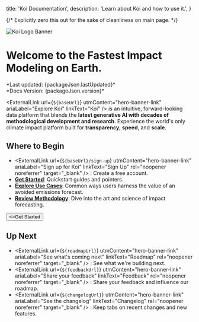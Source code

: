
  title: 'Koi Documentation',
  description: 'Learn about Koi and how to use it.',
}

{/* Explicitly zero this out for the sake of cleanliness on main page. */}

<HeroPattern />

<Image src={koiLogoBanner} alt="Koi Logo Banner" className="mt-0 w-full" />

<h1 className="leading-normal">Welcome to the Fastest Impact Modeling on Earth.</h1>

<div className="text-sm italic">
  *Last updated: {packageJson.lastUpdated}*<br />
  *Docs Version: {packageJson.version}*
</div>

<ExternalLink
  url={`${baseUrl}`}
  utmContent="hero-banner-link"
  ariaLabel="Explore Koi"
  linkText="Koi"
/> is an intuitive, forward-looking data platform that blends the **latest generative AI
with decades of methodological development and research**. Experience the world's
only climate impact platform built for **transparency**, **speed**, and **scale**.

## Where to Begin

- <ExternalLink
    url={`${baseUrl}/sign-up`}
    utmContent="hero-banner-link"
    ariaLabel="Sign up for Koi"
    linkText="Sign Up"
    rel="noopener noreferrer"
    target="_blank"
  />
  : Create a free account.
- [**Get Started**](/docs/getting-started): Quickstart guides and pointers.
- [**Explore Use Cases**](/docs/getting-started/use-cases): Common ways users harness the value of an avoided emissions forecast.
- [**Review Methodology**](/docs/data-and-methodology/overview): Dive into the art and science of impact forecasting.

<div className="not-prose mb-16 mt-6 flex gap-3">
  <ExternalLink
    url={`${baseUrl}/sign-up`}
    utmContent="hero-signup-button"
    ariaLabel="Sign up for Koi"
    linkText="Sign Up &rarr;"
    rel="noopener noreferrer"
    target="_blank"
    className="inline-flex gap-0.5 justify-center overflow-hidden text-sm font-medium transition rounded-full bg-zinc-900 py-1 px-3 text-white hover:bg-zinc-700 dark:bg-cyan-400/10 dark:text-cyan-400 dark:ring-1 dark:ring-inset dark:ring-cyan-400/20 dark:hover:bg-cyan-400/10 dark:hover:text-cyan-300 dark:hover:ring-cyan-300"
  />
  <Button href="/docs/getting-started" variant="outline">
    <>Get Started</>
  </Button>
</div>

## Up Next
- <ExternalLink
    url={`${roadmapUrl}`}
    utmContent="hero-banner-link"
    ariaLabel="See what's coming next"
    linkText="Roadmap"
    rel="noopener noreferrer"
    target="_blank"
  />
  : See what we're building next.
- <ExternalLink
    url={`${feedbackUrl}`}
    utmContent="hero-banner-link"
    ariaLabel="Share your feedback"
    linkText="Feedback"
    rel="noopener noreferrer"
    target="_blank"
  />
  : Share your feedback and influence our roadmap.
- <ExternalLink
    url={`${changelogUrl}`}
    utmContent="hero-banner-link"
    ariaLabel="See the changelog"
    linkText="Changelog"
    rel="noopener noreferrer"
    target="_blank"
  />
  : Keep tabs on recent changes and new features.



<BuiltOnTrust />

<UsefulLinks />

<Callouts />
